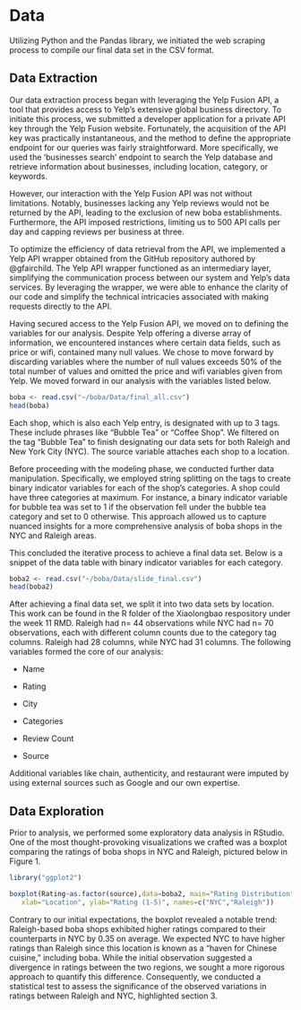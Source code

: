 # Data
Utilizing Python and the Pandas library, we initiated the web scraping process to compile our final data set in the CSV format. 

## Data Extraction

Our data extraction process began with leveraging the Yelp Fusion API, a tool that provides access to Yelp's extensive global business directory. To initiate this process, we submitted a developer application for a private API key through the Yelp Fusion website. Fortunately, the acquisition of the API key was practically instantaneous, and the method to define the appropriate endpoint for our queries was fairly straightforward. More specifically, we used the ‘businesses search’ endpoint to search the Yelp database and retrieve information about businesses, including location, category, or keywords.

However, our interaction with the Yelp Fusion API was not without limitations. Notably, businesses lacking any Yelp reviews would not be returned by the API, leading to the exclusion of new boba establishments. Furthermore, the API imposed restrictions, limiting us to 500 API calls per day and capping reviews per business at three.

To optimize the efficiency of data retrieval from the API, we implemented a Yelp API wrapper obtained from the GitHub repository authored by @gfairchild. The Yelp API wrapper functioned as an intermediary layer, simplifying the communication process between our system and Yelp's data services. By leveraging the wrapper, we were able to enhance the clarity of our code and simplify the technical intricacies associated with making requests directly to the API.

Having secured access to the Yelp Fusion API, we moved on to defining the variables for our analysis. Despite Yelp offering a diverse array of information, we encountered instances where certain data fields, such as price or wifi, contained many null values. We chose to move forward by discarding variables where the number of null values exceeds 50% of the total number of values and omitted the price and wifi variables given from Yelp. We moved forward in our analysis with the variables listed below.

```r
boba <- read.csv("~/boba/Data/final_all.csv")
head(boba)
```

Each shop, which is also each Yelp entry, is designated with up to 3 tags. These include phrases like “Bubble Tea” or “Coffee Shop”. We filtered on the tag “Bubble Tea” to finish designating our data sets for both Raleigh and New York City (NYC). The source variable attaches each shop to a location.

Before proceeding with the modeling phase, we conducted further data manipulation. Specifically, we employed string splitting on the tags to create binary indicator variables for each of the shop’s categories. A shop could have three categories at maximum. For instance, a binary indicator variable for bubble tea was set to 1 if the observation fell under the bubble tea category and set to 0 otherwise. This approach allowed us to capture nuanced insights for a more comprehensive analysis of boba shops in the NYC and Raleigh areas.

This concluded the iterative process to achieve a final data set. Below is a snippet of the data table with binary indicator variables for each category.
```r
boba2 <- read.csv("~/boba/Data/slide_final.csv")
head(boba2)
```

After achieving a final data set, we split it into two data sets by location. This work can be found in the R folder of the Xiaolongbao respository under the week 11 RMD. Raleigh had n= 44 observations while NYC had n= 70 observations, each with different column counts due to the category tag columns. Raleigh had 28 columns, while NYC had 31 columns. The following variables formed the core of our analysis:

 - Name 

 - Rating

 - City

 - Categories

 - Review Count

 - Source

Additional variables like chain, authenticity, and restaurant were imputed by using external sources such as Google and our own expertise.

## Data Exploration
Prior to analysis, we performed some exploratory data analysis in RStudio. One of the most thought-provoking visualizations we crafted was a boxplot comparing the ratings of boba shops in NYC and Raleigh, pictured below in Figure 1. 

```r
library("ggplot2")

boxplot(Rating~as.factor(source),data=boba2, main="Rating Distribution",
   xlab="Location", ylab="Rating (1-5)", names=c("NYC","Raleigh"))
```

Contrary to our initial expectations, the boxplot revealed a notable trend: Raleigh-based boba shops exhibited higher ratings compared to their counterparts in NYC by 0.35 on average. We expected NYC to have higher ratings than Raleigh since this location is known as a “haven for Chinese cuisine,” including boba. While the initial observation suggested a divergence in ratings between the two regions, we sought a more rigorous approach to quantify this difference. Consequently, we conducted a statistical test to assess the significance of the observed variations in ratings between Raleigh and NYC, highlighted section 3. 

